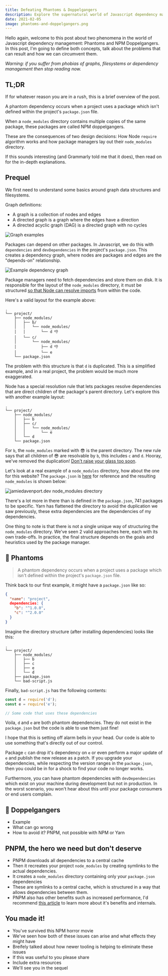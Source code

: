```yaml
---
title: Defeating Phantoms & Doppelgangers
description: Explore the supernatural world of Javascript dependency management
date: 2021-02-05
image: phantoms-and-doppelgangers.png
---
```

<!-- 
- Introduction
- eIn this blog post we're going to discuss two phenomena around the world of Javascript dependency management. I'll discuss why these situations occur, the potential problems that result and how we can curcumvent them.
- Some funny warning about it not being for the faint-hearted, includes explicit diagrams of Directed Acyclic Graphs
 -->
Hello again, welcome to this post about two phenomena in the world of Javascript dependency management: Phantoms and NPM Doppelgangers. In this post, I'm going to define both concepts, talk about the problems that can result and how we can circumvent them.

_Warning: if you suffer from phobias of graphs, filesystems or dependency management then stop reading now._

## TL;DR
<!-- 
- A “phantom dependency” occurs when a project uses a package that is not defined in its package.json file
- A "NPM doopelganger" occurs when the `node_modules` directory structure is forced to contain duplicates of the same package
- Both of these issues are consequences of how the Node module resolution algorithm works and how package managers layout their `node_module` folder
 -->
If for whatever reason you are in a rush, this is a brief overview of the post.

A phantom dependency occurs when a project uses a package which isn't defined within the project's `package.json` file.

When a `node_modules` directory contains multiple copies of the same package, these packages are called NPM doppelgangers.

These are the consequences of two design decisions: How Node `require` algorithm works and how package managers lay out their `node_modules` directory.

If this sounds interesting (and Grammarly told me that it does), then read on for the in-depth explanations.

## Prequel

<!-- - Define graphs, directed graphs and DAGs -->
We first need to understand some basics around graph data structures and filesystems.

Graph definitions:
- A graph is a collection of nodes and edges
- A directed graph is a graph where the edges have a direction
- A directed acyclic graph (DAG) is a directed graph with no cycles

![Graph examples](/images/phantoms/graphs.png)

Packages can depend on other packages. In Javascript, we do this with `dependencies` and `devDependencies` in the project's `package.json`. This creates a dependency graph, where nodes are packages and edges are the "depends-on" relationship.

![Example dependency graph](/images/phantoms/dependency-graph.png)

Package managers need to fetch dependencies and store them on disk. It is responsible for the layout of the `node_modules` directory, it must be structured [so that Node can resolve imports](https://nodejs.org/api/modules.html#modules_loading_from_node_modules_folders) from within the code.

Here's a valid layout for the example above:
```
.
└── project/
    ├── node_modules/
    │   ├── b/
    │   │   └── node_modules/
    │   │       └── d 👎
    │   └── c/
    │       └── node_modules/
    │           ├── d 👎
    │           └── e
    └── package.json
```

The problem with this structure is that `d` is duplicated. This is a simplified example, and in a real project, the problem would be much more exaggerated.

Node has a special resolution rule that lets packages resolve dependencies that are direct children of the package's parent directory. Let's explore this with another example layout:

```
.
└── project/
    ├── node_modules/
    │   ├── b
    │   ├── c/
    │   │   └── node_modules/
    │   │       └── e
    │   └── d
    └── package.json
```

For `b`, the `node_modules` marked with 😎 is the parent directory. The new rule says that all children of 😎 are resolvable by `b`, this includes `c` and `d`. Hooray, we've removed the duplication! [Don't raise your glass too soon](https://youtu.be/kQpgHOXxQoY?t=596).

Let's look at a real example of a `node_modules` directory, how about the one for this website? The `package.json` is [here](https://github.com/jamiedavenport/jamiedavenport.dev/blob/main/package.json) for reference and the resulting `node_modules` is shown below:

![jamiedavenport.dev node_modules directory](/images/phantoms/node-modules.png)

There's a lot more in there than is defined in the `package.json`, 741 packages to be specific. Yarn has flattened the directory to avoid the duplication we saw previously, these extra dependencies are the dependencies of my dependencies.

One thing to note is that there is not a single unique way of structuring the `node_modules` directory. We've seen 2 valid approaches here, each with its own trade-offs. In practice, the final structure depends on the goals and heuristics used by the package manager.

## 👻 Phantoms

> A phantom dependency occurs when a project uses a package which isn't defined within the project's `package.json` file.

Think back to our first example, it might have a `package.json` like so:

```json
{
  "name": "project",
  dependencies: {
    "b": "^1.0.0",
    "c": "^2.0.0"
  }
}
```

Imagine the directory structure (after installing dependencies) looks like this:

```
.
└── project/
    ├── node_modules/
    │   ├── b
    │   ├── c
    │   ├── e
    │   └── d
    ├── package.json
    └── bad-script.js
```

Finally, `bad-script.js` has the following contents:

```js
const d = require('d');
const e = require('e');

// Some code that uses these dependencies
```

Voila, `d` and `e` are both phantom dependencies. They do not exist in the `package.json` but the code is able to use them just fine!

I hope that this is setting off alarm bells in your head. Our code is able to use something that's directly out of our control.

Package `c` can drop it's dependency on `e` or even perform a major update of `e` and publish the new release as a patch. If you upgrade your dependencies, while respecting the version ranges in the `package.json`, then you could be in for a shock to find your code no longer works.

Furthermore, you can have phantom dependencies with `devDependencies` which exist on your machine during development but not in production. In the worst scenario, you won't hear about this until your package consumers or end users complain.

## 👯 Doppelgangers

- Example
- What can go wrong
- How to avoid it? PNPM, not possible with NPM or Yarn

## PNPM, the hero we need but don't deserve

- PNPM downloads all dependencies to a central cache
- Then it recreates your project `node_modules` by creating symlinks to the actual dependencies.
- It creates a `node_modules` directory containing only your `package.json` dependencies
- These are symlinks to a central cache, which is structured in a way that allows dependencies between them.
- PNPM also has other benefits such as increased performance, I'd recommend [this article](https://www.kochan.io/nodejs/why-should-we-use-pnpm.html) to learn more about it's benefits and internals.

## You made it!

- You've survived this NPM horror movie
- We've seen how both of these issues can arise and what effects they might have
- Breifely talked about how newer tooling is helping to eliminate these issues
- If this was useful to you please share
- Include extra resources
- We'll see you in the sequel